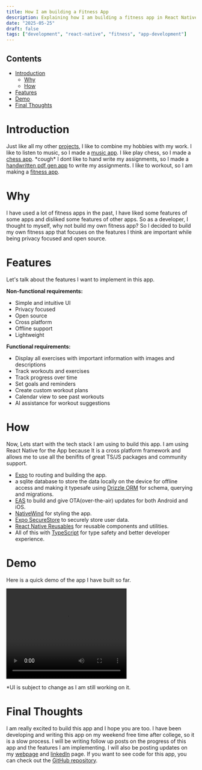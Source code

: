 ```yaml
---
title: How I am building a Fitness App
description: Explaining how I am building a fitness app in React Native
date: "2025-05-25"
draft: false
tags: ["development", "react-native", "fitness", "app-development"]
---
```


## Contents

*   [Introduction](#introduction)
    *   [Why](#why)
    *   [How](#how)
*   [Features](#features)
*   [Demo](#demo)
*   [Final Thoughts](#final-thoughts)
    
# Introduction

Just like all my other [projects](/projects), I like to combine my hobbies with my work.
I like to listen to music, so I made a [music app](/projects/music).
I like play chess, so I made a [chess app](/projects/chess).
\*cough\* I dont like to hand write my assignments, so I made a [handwritten pdf gen app](/projects/handwriting) to write my assignments.
I like to workout, so I am making a [fitness app](/projects/fitness).

# Why

I have used a lot of fitness apps in the past,
I have liked some features of some apps and disliked some features of other apps.
So as a developer, I thought to myself, why not build my own fitness app?
So I decided to build my own fitness app that focuses on the features I think are important while being privacy focused and open source.

# Features

Let's talk about the features I want to implement in this app.

**Non-functional requirements:**
- Simple and intuitive UI
- Privacy focused
- Open source
- Cross platform
- Offline support
- Lightweight

**Functional requirements:**
- Display all exercises with important information with images and descriptions
- Track workouts and exercises
- Track progress over time
- Set goals and reminders
- Create custom workout plans
- Calendar view to see past workouts
- AI assistance for workout suggestions

# How
Now, Lets start with the tech stack I am using to build this app.
I am using React Native for the App because It is a cross platform framework
and allows me to use all the benifits of great TS/JS packages and community support.
- [Expo](https://expo.dev) to routing and building the app.
- a sqlite database to store the data locally on the device for offline access and making it typesafe using [Drizzle ORM](https://orm.drizzle.team/) for schema, querying and migrations.
- [EAS](https://expo.dev/eas) to build and give OTA(over-the-air) updates for both Android and iOS.
- [NativeWind](https://www.nativewind.dev) for styling the app.
- [Expo SecureStore](https://docs.expo.dev/versions/latest/sdk/securestore/) to securely store user data.
- [React Native Reusables](https://rnr-docs.vercel.app/) for reusable components and utilities.
- All of this with [TypeScript](https://www.typescriptlang.org) for type safety and better developer experience.

# Demo

Here is a quick demo of the app I have built so far.
<br/>

<video width="320" height="240" controls>
  <source src="https://qujr12qsco.ufs.sh/f/fthLDAMTNUTlJUhuiIdzxiZ8RUlHQfDceV5yaEgCuWMr0Y2P" type="video/mp4"/>
</video>

*UI is subject to change as I am still working on it.

# Final Thoughts

I am really excited to build this app and I hope you are too.
I have been developing and writing this app on my weekend free time after college, so it is a slow process.
I will be writing follow up posts on the progress of this app and the features I am implementing.
I will also be posting updates on my [webpage](/) and [linkedIn](https://www.linkedin.com/in/nandanvarma/) page.
If you want to see code for this app, you can check out the [GitHub repository](https://www.github.com/nandan-varma/replog).